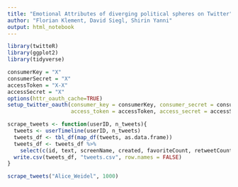 ```yaml
---
title: "Emotional Attributes of diverging political spheres on Twitter"
author: "Florian Klement, David Siegl, Shirin Yanni"
output: html_notebook
---
```



```r
library(twitteR)
library(ggplot2)
library(tidyverse)
```
```r
consumerKey = "X"  
consumerSecret = "X"
accessToken = "X-X"
accessSecret = "X"
options(httr_oauth_cache=TRUE)
setup_twitter_oauth(consumer_key = consumerKey, consumer_secret = consumerSecret,
                    access_token = accessToken, access_secret = accessSecret)
```
```r
scrape_tweets <- function(userID, n_tweets){
  tweets <- userTimeline(userID, n_tweets)
  tweets_df <- tbl_df(map_df(tweets, as.data.frame))
  tweets_df <- tweets_df %>%
    select(c(id, text, screenName, created, favoriteCount, retweetCount))
  write.csv(tweets_df, "tweets.csv", row.names = FALSE)
}

scrape_tweets("Alice_Weidel", 1000)
```
